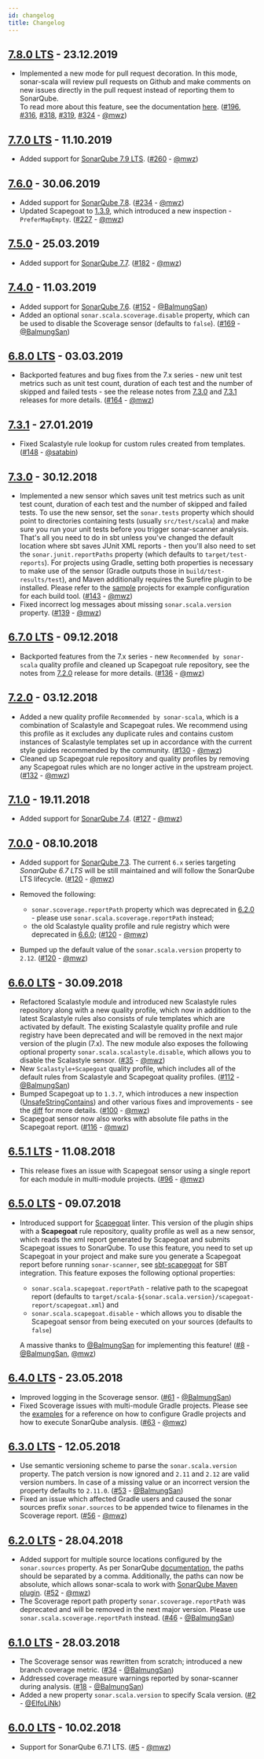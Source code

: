 ```yaml
---
id: changelog
title: Changelog
---
```


## [7.8.0 LTS](https://github.com/mwz/sonar-scala/releases/tag/v7.8.0) - 23.12.2019

- Implemented a new mode for pull request decoration. In this mode, sonar-scala
  will review pull requests on Github and make comments on new issues directly
  in the pull request instead of reporting them to SonarQube.  
  To read more about this feature, see the documentation
  [here](https://github.com/mwz/sonar-scala#pull-request-decoration-new).
  ([#196](https://github.com/mwz/sonar-scala/issues/196),
  [#316](https://github.com/mwz/sonar-scala/issues/316),
  [#318](https://github.com/mwz/sonar-scala/issues/318),
  [#319](https://github.com/mwz/sonar-scala/issues/319),
  [#324](https://github.com/mwz/sonar-scala/issues/324) -
  [@mwz](https://github.com/mwz))

## [7.7.0 LTS](https://github.com/mwz/sonar-scala/releases/tag/v7.7.0) - 11.10.2019

- Added support for
  [SonarQube 7.9 LTS](https://www.sonarqube.org/sonarqube-7-9-lts).
  ([#260](https://github.com/mwz/sonar-scala/issues/260) -
  [@mwz](https://github.com/mwz))

## [7.6.0](https://github.com/mwz/sonar-scala/releases/tag/v7.6.0) - 30.06.2019

- Added support for [SonarQube 7.8](https://www.sonarqube.org/sonarqube-7-8).
  ([#234](https://github.com/mwz/sonar-scala/issues/234) -
  [@mwz](https://github.com/mwz))
- Updated Scapegoat to
  [1.3.9](https://github.com/sksamuel/scapegoat/compare/v1.3.8...v1.3.9), which
  introduced a new inspection - `PreferMapEmpty`.
  ([#227](https://github.com/mwz/sonar-scala/issues/227) -
  [@mwz](https://github.com/mwz))

## [7.5.0](https://github.com/mwz/sonar-scala/releases/tag/v7.5.0) - 25.03.2019

- Added support for [SonarQube 7.7](https://www.sonarqube.org/sonarqube-7-7).
  ([#182](https://github.com/mwz/sonar-scala/issues/182) -
  [@mwz](https://github.com/mwz))

## [7.4.0](https://github.com/mwz/sonar-scala/releases/tag/v7.4.0) - 11.03.2019

- Added support for [SonarQube 7.6](https://www.sonarqube.org/sonarqube-7-6).
  ([#152](https://github.com/mwz/sonar-scala/issues/152) -
  [@BalmungSan](https://github.com/BalmungSan))
- Added an optional `sonar.scala.scoverage.disable` property, which can be used
  to disable the Scoverage sensor (defaults to `false`).
  ([#169](https://github.com/mwz/sonar-scala/issues/169) -
  [@BalmungSan](https://github.com/BalmungSan))

## [6.8.0 LTS](https://github.com/mwz/sonar-scala/releases/tag/v6.8.0) - 03.03.2019

- Backported features and bug fixes from the 7.x series - new unit test metrics
  such as unit test count, duration of each test and the number of skipped and
  failed tests - see the release notes from
  [7.3.0](https://github.com/mwz/sonar-scala/releases/tag/v7.3.0) and
  [7.3.1](https://github.com/mwz/sonar-scala/releases/tag/v7.3.1) releases for
  more details. ([#164](https://github.com/mwz/sonar-scala/issues/164) -
  [@mwz](https://github.com/mwz))

## [7.3.1](https://github.com/mwz/sonar-scala/releases/tag/v7.3.1) - 27.01.2019

- Fixed Scalastyle rule lookup for custom rules created from templates.
  ([#148](https://github.com/mwz/sonar-scala/issues/148) -
  [@satabin](https://github.com/satabin))

## [7.3.0](https://github.com/mwz/sonar-scala/releases/tag/v7.3.0) - 30.12.2018

- Implemented a new sensor which saves unit test metrics such as unit test
  count, duration of each test and the number of skipped and failed tests. To
  use the new sensor, set the `sonar.tests` property which should point to
  directories containing tests (usually `src/test/scala`) and make sure you run
  your unit tests before you trigger sonar-scanner analysis. That's all you need
  to do in sbt unless you've changed the default location where sbt saves JUnit
  XML reports - then you'll also need to set the `sonar.junit.reportPaths`
  property (which defaults to `target/test-reports`). For projects using Gradle,
  setting both properties is necessary to make use of the sensor (Gradle outputs
  those in `build/test-results/test`), and Maven additionally requires the
  Surefire plugin to be installed. Please refer to the
  [sample](https://github.com/mwz/sonar-scala/examples/) projects for example
  configuration for each build tool.
  ([#143](https://github.com/mwz/sonar-scala/issues/143) -
  [@mwz](https://github.com/mwz))
- Fixed incorrect log messages about missing `sonar.scala.version` property.
  ([#139](https://github.com/mwz/sonar-scala/issues/139) -
  [@mwz](https://github.com/mwz))

## [6.7.0 LTS](https://github.com/mwz/sonar-scala/releases/tag/v6.7.0) - 09.12.2018

- Backported features from the 7.x series - new `Recommended by sonar-scala`
  quality profile and cleaned up Scapegoat rule repository, see the notes from
  [7.2.0](https://github.com/mwz/sonar-scala/releases/tag/v7.2.0) release for
  more details. ([#136](https://github.com/mwz/sonar-scala/issues/136) -
  [@mwz](https://github.com/mwz))

## [7.2.0](https://github.com/mwz/sonar-scala/releases/tag/v7.2.0) - 03.12.2018

- Added a new quality profile `Recommended by sonar-scala`, which is a
  combination of Scalastyle and Scapegoat rules. We recommend using this profile
  as it excludes any duplicate rules and contains custom instances of Scalastyle
  templates set up in accordance with the current style guides recommended by
  the community. ([#130](https://github.com/mwz/sonar-scala/issues/130) -
  [@mwz](https://github.com/mwz))
- Cleaned up Scapegoat rule repository and quality profiles by removing any
  Scapegoat rules which are no longer active in the upstream project.
  ([#132](https://github.com/mwz/sonar-scala/issues/132) -
  [@mwz](https://github.com/mwz))

## [7.1.0](https://github.com/mwz/sonar-scala/releases/tag/v7.1.0) - 19.11.2018

- Added support for [SonarQube 7.4](https://www.sonarqube.org/sonarqube-7-4).
  ([#127](https://github.com/mwz/sonar-scala/issues/127) -
  [@mwz](https://github.com/mwz))

## [7.0.0](https://github.com/mwz/sonar-scala/releases/tag/v7.0.0) - 08.10.2018

- Added support for [SonarQube 7.3](https://www.sonarqube.org/sonarqube-7-3).
  The current `6.x` series targeting _SonarQube 6.7 LTS_ will be still
  maintained and will follow the SonarQube LTS lifecycle.
  ([#120](https://github.com/mwz/sonar-scala/issues/120) -
  [@mwz](https://github.com/mwz))
- Removed the following:

  - `sonar.scoverage.reportPath` property which was deprecated in
    [6.2.0](https://github.com/mwz/sonar-scala/releases/tag/v6.2.0) - please use
    `sonar.scala.scoverage.reportPath` instead;
  - the old Scalastyle quality profile and rule registry which were deprecated
    in [6.6.0](https://github.com/mwz/sonar-scala/releases/tag/v6.6.0);
    ([#120](https://github.com/mwz/sonar-scala/issues/120) -
    [@mwz](https://github.com/mwz))

- Bumped up the default value of the `sonar.scala.version` property to `2.12`.
  ([#120](https://github.com/mwz/sonar-scala/issues/120) -
  [@mwz](https://github.com/mwz))

## [6.6.0 LTS](https://github.com/mwz/sonar-scala/releases/tag/v6.6.0) - 30.09.2018

- Refactored Scalastyle module and introduced new Scalastyle rules repository
  along with a new quality profile, which now in addition to the latest
  Scalastyle rules also consists of rule templates which are activated by
  default. The existing Scalastyle quality profile and rule registry have been
  deprecated and will be removed in the next major version of the plugin (7.x).
  The new module also exposes the following optional property
  `sonar.scala.scalastyle.disable`, which allows you to disable the Scalastyle
  sensor. ([#35](https://github.com/mwz/sonar-scala/issues/35) -
  [@mwz](https://github.com/mwz))
- New `Scalastyle+Scapegoat` quality profile, which includes all of the default
  rules from Scalastyle and Scapegoat quality profiles.
  ([#112](https://github.com/mwz/sonar-scala/issues/112) -
  [@BalmungSan](https://github.com/BalmungSan))
- Bumped Scapegoat up to `1.3.7`, which introduces a new inspection
  ([UnsafeStringContains](https://github.com/sksamuel/scapegoat/blob/v1.3.7/src/main/scala/com/sksamuel/scapegoat/inspections/string/UnsafeStringContains.scala))
  and other various fixes and improvements - see the
  [diff](https://github.com/sksamuel/scapegoat/compare/v1.3.5...v1.3.7) for more
  details. ([#100](https://github.com/mwz/sonar-scala/issues/100) -
  [@mwz](https://github.com/mwz))
- Scapegoat sensor now also works with absolute file paths in the Scapegoat
  report. ([#116](https://github.com/mwz/sonar-scala/issues/116) -
  [@mwz](https://github.com/mwz))

## [6.5.1 LTS](https://github.com/mwz/sonar-scala/releases/tag/v6.5.1) - 11.08.2018

- This release fixes an issue with Scapegoat sensor using a single report for
  each module in multi-module projects.
  ([#96](https://github.com/mwz/sonar-scala/issues/96) -
  [@mwz](https://github.com/mwz))

## [6.5.0 LTS](https://github.com/mwz/sonar-scala/releases/tag/v6.5.0) - 09.07.2018

- Introduced support for [Scapegoat](https://github.com/sksamuel/scapegoat)
  linter. This version of the plugin ships with a **Scapegoat** rule repository,
  quality profile as well as a new sensor, which reads the xml report generated
  by Scapegoat and submits Scapegoat issues to SonarQube. To use this feature,
  you need to set up Scapegoat in your project and make sure you generate a
  Scapegoat report before running `sonar-scanner`, see
  [sbt-scapegoat](https://github.com/sksamuel/sbt-scapegoat) for SBT
  integration. This feature exposes the following optional properties:

  - `sonar.scala.scapegoat.reportPath` - relative path to the scapegoat report
    (defaults to
    `target/scala-${sonar.scala.version}/scapegoat-report/scapegoat.xml`) and
  - `sonar.scala.scapegoat.disable` - which allows you to disable the Scapegoat
    sensor from being executed on your sources (defaults to `false`)

  A massive thanks to [@BalmungSan](https://github.com/BalmungSan) for
  implementing this feature!
  ([#8](https://github.com/mwz/sonar-scala/issues/8) -
  [@BalmungSan](https://github.com/BalmungSan), [@mwz](https://github.com/mwz))

## [6.4.0 LTS](https://github.com/mwz/sonar-scala/releases/tag/v6.4.0) - 23.05.2018

- Improved logging in the Scoverage sensor.
  ([#61](https://github.com/mwz/sonar-scala/issues/61) -
  [@BalmungSan](https://github.com/BalmungSan))
- Fixed Scoverage issues with multi-module Gradle projects. Please see the
  [examples](https://github.com/mwz/sonar-scala/tree/master/examples) for a
  reference on how to configure Gradle projects and how to execute SonarQube
  analysis. ([#63](https://github.com/mwz/sonar-scala/issues/63) -
  [@mwz](https://github.com/mwz))

## [6.3.0 LTS](https://github.com/mwz/sonar-scala/releases/tag/v6.3.0) - 12.05.2018

- Use semantic versioning scheme to parse the `sonar.scala.version` property.
  The patch version is now ignored and `2.11` and `2.12` are valid version
  numbers. In case of a missing value or an incorrect version the property
  defaults to `2.11.0`. ([#53](https://github.com/mwz/sonar-scala/issues/53) -
  [@BalmungSan](https://github.com/BalmungSan))
- Fixed an issue which affected Gradle users and caused the sonar sources prefix
  `sonar.sources` to be appended twice to filenames in the Scoverage report.
  ([#56](https://github.com/mwz/sonar-scala/issues/56) -
  [@mwz](https://github.com/mwz))

## [6.2.0 LTS](https://github.com/mwz/sonar-scala/releases/tag/v6.2.0) - 28.04.2018

- Added support for multiple source locations configured by the `sonar.sources`
  property. As per SonarQube
  [documentation](https://docs.sonarqube.org/display/SONAR/Analysis+Parameters),
  the paths should be separated by a comma. Additionally, the paths can now be
  absolute, which allows sonar-scala to work with
  [SonarQube Maven plugin](https://docs.sonarqube.org/display/SCAN/Analyzing+with+SonarQube+Scanner+for+Maven).
  ([#52](https://github.com/mwz/sonar-scala/issues/52) -
  [@mwz](https://github.com/mwz))
- The Scoverage report path property `sonar.scoverage.reportPath` was deprecated
  and will be removed in the next major version. Please use
  `sonar.scala.scoverage.reportPath` instead.
  ([#46](https://github.com/mwz/sonar-scala/issues/46) -
  [@BalmungSan](https://github.com/BalmungSan))

## [6.1.0 LTS](https://github.com/mwz/sonar-scala/releases/tag/v6.1.0) - 28.03.2018

- The Scoverage sensor was rewritten from scratch; introduced a new branch
  coverage metric. ([#34](https://github.com/mwz/sonar-scala/issues/34) -
  [@BalmungSan](https://github.com/BalmungSan))
- Addressed coverage measure warnings reported by sonar-scanner during analysis.
  ([#18](https://github.com/mwz/sonar-scala/issues/18) -
  [@BalmungSan](https://github.com/BalmungSan))
- Added a new property `sonar.scala.version` to specify Scala version.
  ([#2](https://github.com/mwz/sonar-scala/issues/2) -
  [@ElfoLiNk](https://github.com/ElfoLiNk))

## [6.0.0 LTS](https://github.com/mwz/sonar-scala/releases/tag/v6.0.0) - 10.02.2018

- Support for SonarQube 6.7.1 LTS.
  ([#5](https://github.com/mwz/sonar-scala/issues/5) -
  [@mwz](https://github.com/mwz))
